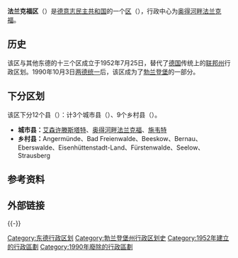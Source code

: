 {{Infobox settlement
| name = 法兰克福区
| native_name                    = Bezirk Frankfurt
| settlement_type         = [[东德|东德]][[德意志民主共和國行政區劃|分区]]
| image_map               = District of Frankfurt in German Democratic Republic.svg
| mapsize                 = 
| map_alt                 = 
| map_caption             = 在德意志民主共和国的位置
| latd  = 52 |latm  = 30 |lats  =  |latNS  = N
| longd = 14 |longm = 10 |longs =  |longEW = E
| coordinates_type        = region:DE_type:adm1st
| subdivision_type        = [[世界地理索引|国家]]
| subdivision_name        = [[東德|東德]]
| subdivision_type1       = [[德意志民主共和國行政區劃|县]]
| subdivision_name1       = 9乡村县，3城市县
<!-- established --------------->
| established_title       = 成立
| established_date        = 1952年
| extinct_title           = 解体
| extinct_date            = 1990年
| seat                    = [[奥得河畔法兰克福|奥得河畔法兰克福]]
| area_total_km2          = 7186 
| elevation_max_m         = 
| elevation_min_m         = 
| population_footnotes    = <ref name=a>''"40 Jahre DDR"'', National central administration for statistics, May 1989 </ref>
| population_total        = 713800 
| population_as_of        = 1989
| population_density_km2  = auto
| postal_code_type        = <!-- enter ZIP code, Postcode, Post code, Postal code... -->
| postal_code             = 
| area_code_type          = <!-- defaults to: Area code(s) -->
| area_code               = 
| registration_plate      = E

}}
'''法兰克福区'''（{{lang-de|Bezirk Frankfurt}}）是[[德意志民主共和国|德意志民主共和国]]的一个[[德意志民主共和國行政區劃|区]]（{{lang|de|Bezirk}}），行政中心为[[奥得河畔法兰克福|奥得河畔法兰克福]]。

==历史==
该区与其他东德的十三个区成立于1952年7月25日，替代了[[德国|德国]]传统上的[[联邦州_(德国)|联邦州]]行政区划。1990年10月3日[[两德统一|两德统一]]后，该区成为了[[勃兰登堡|勃兰登堡]]的一部分。

==下分区划==
该区下分12个县（{{lang|de|Kreise}}）：计3个城市县（{{lang|de|Stadtkreise}}）、9个乡村县（{{lang|de|Landkreise}}）。
*'''城市县：'''[[艾森许滕斯塔特|艾森许滕斯塔特]]、[[奥得河畔法兰克福|奥得河畔法兰克福]]、[[施韦特_(勃兰登堡州)|施韦特]]
*'''乡村县：'''Angermünde、Bad Freienwalde、Beeskow、Bernau、Eberswalde、Eisenhüttenstadt-Land、Fürstenwalde、Seelow、Strausberg

==参考资料==
{{Reflist}}

==外部链接==
{{commonscat-inline|Bezirk Frankfurt}}

{{-}}
{{Bezirke DDR}}

[[Category:东德行政区划|Category:东德行政区划]]
[[Category:勃兰登堡州行政区划史|Category:勃兰登堡州行政区划史]]
[[Category:1952年建立的行政區劃|Category:1952年建立的行政區劃]]
[[Category:1990年廢除的行政區劃|Category:1990年廢除的行政區劃]]